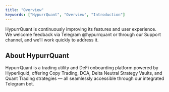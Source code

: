 ```yaml
---
title: "Overview"
keywords: ["HypurrQuant", "Overview", "Introduction"]
---
```

<Note>HypurrQuant is continuously improving its features and user experience.
We welcome feedback via Telegram @hypurrquant or through our Support channel, and we’ll work quickly to address it.</Note>

## About HypurrQuant
HypurrQuant is a trading utility and DeFi onboarding platform powered by Hyperliquid, 
offering Copy Trading, DCA, Delta Neutral Strategy Vaults, and Quant Trading strategies 
— all seamlessly accessible through our integrated Telegram bot.